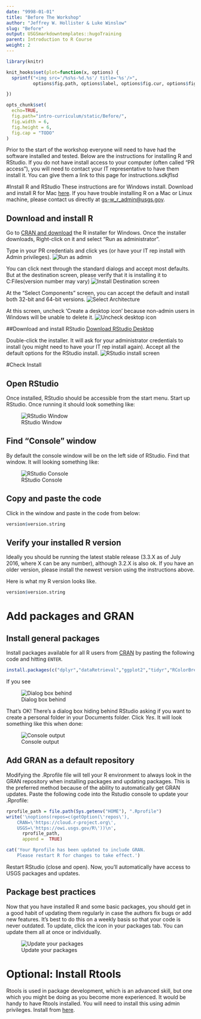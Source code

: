 ```yaml
---
date: "9998-01-01"
title: "Before The Workshop"
author: "Jeffrey W. Hollister & Luke Winslow"
slug: "Before"
output: USGSmarkdowntemplates::hugoTraining
parent: Introduction to R Course
weight: 2
---
```


```r
library(knitr)

knit_hooks$set(plot=function(x, options) {
  sprintf("<img src='/%s%s-%d.%s'/ title='%s'/>", 
          options$fig.path, options$label, options$fig.cur, options$fig.ext, options$fig.cap)

})

opts_chunk$set(
  echo=TRUE,
  fig.path="intro-curriculum/static/Before/",
  fig.width = 6,
  fig.height = 6,
  fig.cap = "TODO"
)
```

Prior to the start of the workshop everyone will need to have had the software 
installed and tested.  Below are the instructions for installing R and RStudio. 
If you do not have install access to your computer (often called "PR access"), 
you will need to contact your IT representative to have them install it. You can 
give them a link to this page for instructions.sdkjflsd

#Install R and RStudio
These instructions are for Windows install. Download and install R for Mac [here](https://cran.r-project.org/bin/macosx/). If you have trouble installing R on a Mac or Linux machine, 
please contact us directly at [gs-w_r_admin@usgs.gov](mailto:gs-w_r_admin@usgs.gov).

## Download and install R
Go to [CRAN and download](http://cran.rstudio.com/bin/windows/base/) the R installer for Windows. 
Once the installer downloads, Right-click on it and select "Run as administrator". 

Type in your PR credentials and click yes (or have your IT rep install with Admin privileges).
![Run as admin](../static/img/install_open_as_admin.png "run as admin")

You can click next through the standard dialogs and accept most defaults. But at the destination
screen, please verify that it is installing it to C:\Program Files\R (version number may vary)
![Install Destination screen](../static/img/install_destination.png "install destination screen")

At the "Select Components" screen, you can accept the default and install both 32-bit and 64-bit versions.
![Select Architecture](../static/img/install_arch_window.png "select architecture")

At this screen, uncheck 'Create a desktop icon' because non-admin users in Windows will be unable to delete it.
![Uncheck desktop icon](../static/img/install_tasks.png "uncheck desktop icon")


##Download and install RStudio
[Download RStudio Desktop](http://www.rstudio.com/products/rstudio/download/)

Double-click the installer. It will ask for your administrator credentials to install (you might need to have your IT rep install again). 
Accept all the default options for the RStudio install.
![RStudio install screen](../static/img/install_rstudio.png "RStudio install screen")

#Check Install

## Open RStudio
Once installed, RStudio should be accessible from the start menu.  Start up RStudio.  Once running it should look something like:

![RStudio Window](../static/img/rstudio.png "RStudio window")

## Find "Console" window
By default the console window will be on the left side of RStudio.  Find that window.  It will looking something like:  

![RStudio Console](../static/img/rstudio_console.png "RStudio console")

## Copy and paste the code
Click in the window and paste in the code from below:

```r
version$version.string
```

## Verify your installed R version
Ideally you should be running the latest stable release (3.3.X as of July 2016, where X can be any number), although 3.2.X is also ok. If you have an older version, please install the newest version using the instructions above.

Here is what my R version looks like.
```r
version$version.string
```

# Add packages and GRAN

## Install general packages

Install packages available for all R users from [CRAN](https://cran.r-project.org/) by pasting the following code and hitting `ENTER`.

```r
install.packages(c("dplyr","dataRetrieval","ggplot2","tidyr","RColorBrewer","EGRET", "rmarkdown", "geoknife"))
```

If you see 

![Dialog box behind](../static/img/personal_library_dialog.png "dialog box behind")

That's OK! There’s a dialog box hiding behind RStudio asking if you want to create a personal folder in your Documents folder.  Click *Yes*. It will look something like this when done:

![Console output](../static/img/general_pkg_output.png "console output")

## Add GRAN as a default repository
Modifying the .Rprofile file will tell your R environment to always look in the GRAN repository when installing packages and updating packages. This is the preferred method because of the ability to automatically get GRAN updates. Paste the following code into the Rstudio console to update your .Rprofile:

```r
rprofile_path = file.path(Sys.getenv("HOME"), ".Rprofile")
write('\noptions(repos=c(getOption(\'repos\'),
    CRAN=\'https://cloud.r-project.org\',
    USGS=\'https://owi.usgs.gov/R\'))\n',
      rprofile_path, 
      append =  TRUE)

cat('Your Rprofile has been updated to include GRAN.
    Please restart R for changes to take effect.')
```

Restart RStudio (close and open). Now, you'll automatically have access to USGS packages and updates.

## Package best practices

Now that you have installed R and some basic packages, you should get in a good habit of updating them regularly in case the authors fix bugs or add new features. It's best to do this on a weekly basis so that your code is never outdated. To update, click the icon in your packages tab. You can update them all at once or individually.

![Update your packages](../static/img/update_pkgs.png "update your packages")

# Optional: Install Rtools

Rtools is used in package development, which is an advanced skill, but one which you might be doing as you become more experienced. It would be handy to have Rtools installed. You will need to install this using admin privileges. Install from [here](https://cran.r-project.org/bin/windows/Rtools/).
